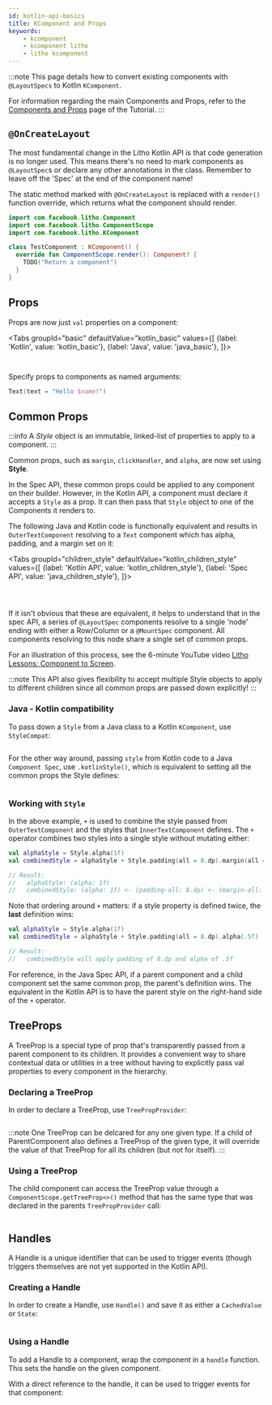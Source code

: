 ```yaml
---
id: kotlin-api-basics
title: KComponent and Props
keywords:
    - kcomponent
    - kcomponent litho
    - litho kcomponent
---
```



:::note
This page details how to convert existing components with `@LayoutSpecs` to Kotlin `KComponent`.

For information regarding the main Components and Props, refer to the [Components and Props](../tutorial/first-components.md) page of the Tutorial.
:::

## `@OnCreateLayout`

The most fundamental change in the Litho Kotlin API is that code generation is no longer used. This means there's no need to mark components as `@LayoutSpec`s or declare any other annotations in the class. Remember to leave off the 'Spec' at the end of the component name!

The static method marked with `@OnCreateLayout` is replaced with a `render()` function override, which returns what the component should render.

```kotlin
import com.facebook.litho.Component
import com.facebook.litho.ComponentScope
import com.facebook.litho.KComponent

class TestComponent : KComponent() {
  override fun ComponentScope.render(): Component? {
    TODO("Return a component")
  }
}
```

## Props

Props are now just `val` properties on a component:

<Tabs
  groupId="basic"
  defaultValue="kotlin_basic"
  values={[
    {label: 'Kotlin', value: 'kotlin_basic'},
    {label: 'Java', value: 'java_basic'},
  ]}>
  <TabItem value="kotlin_basic">

```kotlin file=sample/src/main/java/com/facebook/samples/litho/kotlin/documentation/HelloComponent.kt start=start_simple_example end=end_simple_example
```

  </TabItem>
  <TabItem value="java_basic">

```java file=sample/src/main/java/com/facebook/samples/litho/onboarding/FirstComponentSpec.java start=start_example end=end_example
```

  </TabItem>

</Tabs>

Specify props to components as named arguments:

```kotlin
Text(text = "Hello $name!")
```

## Common Props

:::info
A *Style* object is an immutable, linked-list of properties to apply to a component.
:::

Common props, such as `margin`, `clickHandler`, and `alpha`, are now set using **Style**.

In the Spec API, these common props could be applied to any component on their builder. However, in the Kotlin API, a component must declare it accepts a `Style` as a prop. It can then pass that `Style` object to one of the Components it renders to.

The following Java and Kotlin code is functionally equivalent and results in `OuterTextComponent` resolving to a `Text` component which has alpha, padding, and a margin set on it:

<Tabs
  groupId="children_style"
  defaultValue="kotlin_children_style"
  values={[
    {label: 'Kotlin API', value: 'kotlin_children_style'},
    {label: 'Spec API', value: 'java_children_style'},
  ]}>
  <TabItem value="kotlin_children_style">

```kotlin file=sample/src/main/java/com/facebook/samples/litho/kotlin/documentation/ChildStylesExample.kt start=start_combine_style_example end=end_combine_style_example
```

  </TabItem>
  <TabItem value="java_children_style">

```java file=sample/src/main/java/com/facebook/samples/litho/java/documentation/OuterTextComponentSpec.java start=start_combine_style_outer_example end=end_combine_style_outer_example
```

```java file=sample/src/main/java/com/facebook/samples/litho/java/documentation/InnerTextComponentSpec.java start=start_combine_style_inner_example end=end_combine_style_inner_example
```

  </TabItem>

</Tabs>

If it isn't obvious that these are equivalent, it helps to understand that in the spec API, a series of `@LayoutSpec` components resolve to a single 'node' ending with either a Row/Column or a `@MountSpec` component. All components resolving to this node share a single set of common props.

For an illustration of this process, see the 6-minute YouTube video [Litho Lessons: Component to Screen](https://www.youtube.com/watch?v=t9wTHnCx5RM).

:::note
This API also gives flexibility to accept multiple Style objects to apply to different children since all common props are passed down explicitly!
:::

### Java - Kotlin compatibility

To pass down a `Style` from a Java class to a Kotlin `KComponent`, use `StyleCompat`:

```java file=sample/src/main/java/com/facebook/samples/litho/kotlin/documentation/OuterStyleComponentSpec.java start=start_combine_style_outer_example end=end_combine_style_outer_example
```

For the other way around, passing `style` from Kotlin code to a Java `Component Spec`, use `.kotlinStyle()`, which is equivalent to setting all the common props the Style defines:

```kotlin file=sample/src/main/java/com/facebook/samples/litho/kotlin/documentation/ChildStylesExample.kt start=start_combine_java_kotlin_style_example end=end_combine_java_kotlin_style_example
```

### Working with `Style`

In the above example, `+` is used to combine the style passed from `OuterTextComponent` and the styles that `InnerTextComponent` defines. The `+` operator combines two styles into a single style without mutating either:

```kotlin
val alphaStyle = Style.alpha(1f)
val combinedStyle = alphaStyle + Style.padding(all = 8.dp).margin(all = 8.dp)

// Result:
//   alphaStyle: (alpha: 1f)
//   combinedStyle: (alpha: 1f) <- (padding-all: 8.dp) <- (margin-all: 8.dp)
```

Note that ordering around `+` matters: if a style property is defined twice, the **last** definition wins:

```kotlin
val alphaStyle = Style.alpha(1f)
val combinedStyle = alphaStyle + Style.padding(all = 8.dp).alpha(.5f)

// Result:
//   combinedStyle will apply padding of 8.dp and alpha of .5f
```

For reference, in the Java Spec API, if a parent component and a child component set the same common prop, the parent's definition wins. The equivalent in the Kotlin API is to have the parent style on the right-hand side of the `+` operator.

## TreeProps

A TreeProp is a special type of prop that's transparently passed from a parent component to its children. It provides a convenient way to share contextual data or utilities in a tree without having to explicitly pass val properties to every component in the hierarchy.

### Declaring a TreeProp

In order to declare a TreeProp, use `TreePropProvider`:

```kotlin file=sample/src/main/java/com/facebook/samples/litho/kotlin/treeprops/TreePropsExampleComponent.kt start=declaring_tree_prop_start end=declaring_tree_prop_end
```

:::note
One TreeProp can be delcared for any one given type. If a child of ParentComponent also defines a TreeProp of the given type, it will override the value of that TreeProp for all its children (but not for itself).
:::

### Using a TreeProp

The child component can access the TreeProp value through a `ComponentScope.getTreeProp<>()` method that has the same type that was declared in the parents `TreePropProvider` call:

```kotlin file=sample/src/main/java/com/facebook/samples/litho/kotlin/treeprops/TreePropsChildComponent.kt start=using_tree_prop_start end=using_tree_prop_end
```

## Handles

A Handle is a unique identifier that can be used to trigger events (though triggers themselves are not yet supported in the Kotlin API).

### Creating a Handle

In order to create a Handle, use `Handle()` and save it as either a `CachedValue` or `State`:

```kotlin file=sample/src/main/java/com/facebook/samples/litho/kotlin/triggers/TooltipTriggerExampleKComponent.kt start=creating_handle_start end=creating_handle_end
```

### Using a Handle

To add a Handle to a component, wrap the component in a `handle` function. This sets the handle on the given component.

With a direct reference to the handle, it can be used to trigger events for that component:

```kotlin file=sample/src/main/java/com/facebook/samples/litho/kotlin/triggers/TooltipTriggerExampleKComponent.kt start=using_handle_start end=using_handle_end
```

```kotlin file=sample/src/main/java/com/facebook/samples/litho/kotlin/triggers/TooltipTriggerExampleKComponent.kt start=showing_tooltip_start end=showing_tooltip_end
```
